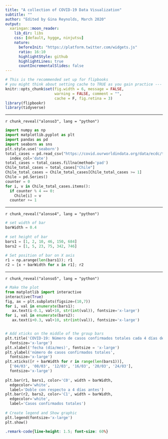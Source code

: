 ```yaml
---
title: "A collection of COVID-19 Data Visualization"
subtitle: ""
author: "Edited by Gina Reynolds, March 2020"
output:
  xaringan::moon_reader:
    lib_dir: libs
    css: [default, hygge, ninjutsu]
    nature:
      beforeInit: "https://platform.twitter.com/widgets.js"
      ratio: 16:10
      highlightStyle: github
      highlightLines: true
      countIncrementalSlides: false
---
```




```r
# This is the recommended set up for flipbooks
# you might think about setting cache to TRUE as you gain practice --- building flipbooks from scracth can be time consuming
knitr::opts_chunk$set(fig.width = 6, message = FALSE, 
                      warning = FALSE, comment = "", 
                      cache = F, fig.retina = 3)
library(flipbookr)
library(tidyverse)
```



---



`r chunk_reveal("alonso3", lang = "python")`

```python
import numpy as np
import matplotlib.pyplot as plt
import pandas as pd
import seaborn as sns
plt.style.use('seaborn')
total_cases = pd.read_csv("https://covid.ourworldindata.org/data/ecdc/total_cases.csv",
  index_col='date')
total_cases = total_cases.fillna(method='pad')
Chile_total_cases = total_cases["Chile"]
Chile_total_cases = Chile_total_cases[Chile_total_cases >= 1]
Chile = pd.Series()
counter = 0
for i, v in Chile_total_cases.items():
  if counter % 4 == 0:
    Chile[i] = v
  counter += 1
```


---

`r chunk_reveal("alonso4", lang = "python")`


```python
# set width of bar
barWidth = 0.4
 
# set height of bar
bars1 = [1, 2, 10, 46, 150, 684]
bars2 = [1, 5, 23, 75, 342, 746]
 
# Set position of bar on X axis
r1 = np.arange(len(bars1)); r1
r2 = [x + barWidth for x in r1]; r2
```


---

`r chunk_reveal("alonso5", lang = "python")`


```python
# Make the plot
from matplotlib import interactive
interactive(True)
fig, ax = plt.subplots(figsize=(10,7))
for i, val in enumerate(bars1):
   ax.text(i-0.1, val+10, str(int(val)), fontsize='x-large')
for i, val in enumerate(bars2):
   ax.text(i+0.3, val+10, str(int(val)), fontsize='x-large')


# Add xticks on the middle of the group bars
plt.title('COVID-19: Número de casos confirmados totales cada 4 días desde el primer caso confirmado',
  fontsize='x-large')
plt.xlabel('fecha (día/mes)', fontsize = 'x-large')
plt.ylabel('número de casos confirmados totales', 
  fontsize='x-large')
plt.xticks([r + barWidth for r in range(len(bars1))], 
  ['04/03', '08/03', '12/03', '16/03', '20/03', '24/03'], 
  fontsize='x-large')
  
plt.bar(r1, bars1, color='C0', width = barWidth, 
  edgecolor='white', 
  label='Doble con respecto a 4 días antes')
plt.bar(r2, bars2, color='C1', width = barWidth, 
  edgecolor='white',
  label='Casos confirmados totales') 
  
# Create legend and Show graphic
plt.legend(fontsize='x-large')
plt.show()
```


```css
.remark-code{line-height: 1.5; font-size: 60%}
```

